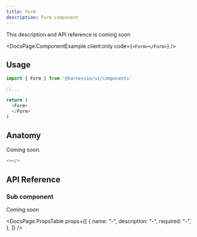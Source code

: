 ```yaml
---
title: Form
description: Form component
---
```


This description and API reference is coming soon


<DocsPage.ComponentExample client:only code={`<Form></Form>`} />

## Usage

```typescript jsx
import { Form } from '@harnessio/ui/components'

//...

return (
  <Form>
  </Form>
)
```

## Anatomy

Coming soon.

```typescript jsx
<></>
```

## API Reference

### Sub component

Coming soon

<DocsPage.PropsTable
  props={[
    {
      name: "-",
      description: "-",
      required: "-",
    },
  ]}
/>
